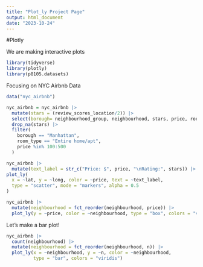 ```yaml
---
title: "Plot_ly Project Page"
output: html_document
date: "2023-10-24"
---
```


#Plotly

We are making interactive plots

```r
library(tidyverse)
library(plotly)
library(p8105.datasets)
```

Focusing on NYC Airbnb Data

```r
data("nyc_airbnb")

nyc_airbnb = nyc_airbnb |> 
  mutate(stars = (review_scores_location/2)) |> 
  select(borough= neighbourhood_group, neighbourhood, stars, price, room_type, lat, long) |> 
  drop_na(stars) |> 
  filter(
    borough == "Manhattan",
    room_type == "Entire home/apt",
    price %in% 100:500
  )
```


```r
nyc_airbnb |> 
  mutate(text_label = str_c("Price: $", price, "\nRating:", stars)) |> 
plot_ly(
  x = ~lat, y = ~long, color = ~price, text = ~text_label,
  type = "scatter", mode = "markers", alpha = 0.5
)
```

```r
nyc_airbnb |> 
  mutate(neighbourhood = fct_reorder(neighbourhood, price)) |> 
  plot_ly(y = ~price, color = ~neighbourhood, type = "box", colors = "viridis")
```


Let's make a bar plot!

```r
nyc_airbnb |> 
  count(neighbourhood) |> 
  mutate(neighbourhood = fct_reorder(neighbourhood, n)) |> 
  plot_ly(x = ~neighbourhood, y = ~n, color = ~neighbourhood,
          type = "bar", colors = "viridis")
```


